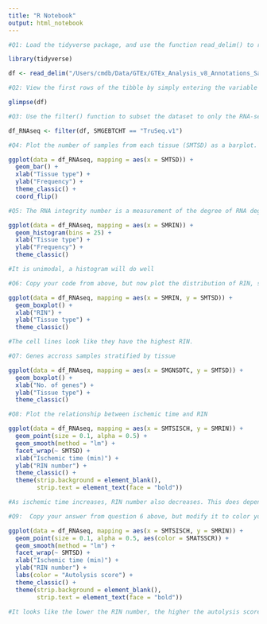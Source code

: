 ```yaml
---
title: "R Notebook"
output: html_notebook
---
```



```r
#Q1: Load the tidyverse package, and use the function read_delim() to read in sample-level metadata that was obtained from the GTEx Portal (GTEx_Analysis_v8_Annotations_SampleAttributesDS.txt). In addition, open the data dictionary GTEx_Analysis_v8_Annotations_SampleAttributesDD.xlsx in Excel, which provides a description of each column in the .txt file.

library(tidyverse)

df <- read_delim("/Users/cmdb/Data/GTEx/GTEx_Analysis_v8_Annotations_SampleAttributesDS.txt")
```

```r
#Q2: View the first rows of the tibble by simply entering the variable name in which you stored it. Notice that some of the columns were cut off due to the limits of the display. Use the glimpse() function to examine the data types and first entries of all of the columns.

glimpse(df)
```

```r
#Q3: Use the filter() function to subset the dataset to only the RNA-seq data by selecting rows for which the SMGEBTCHT column contains the value "TruSeq.v1". TruSeq is a library preparation kit from Illumina.

df_RNAseq <- filter(df, SMGEBTCHT == "TruSeq.v1")
```

```r
#Q4: Plot the number of samples from each tissue (SMTSD) as a barplot. (Hint: if you do not specify a y-axis, ggplot will use stat = count as the default, so the y-axis will represent the number of occurrences of each value of your x variable). See this webpage for a code snippet for rotating axis labels, which will be relevant throughout this exercise. Always be sure to label your axes with informative names!

ggplot(data = df_RNAseq, mapping = aes(x = SMTSD)) +
  geom_bar() +
  xlab("Tissue type") +
  ylab("Frequency") +
  theme_classic() +
  coord_flip()
```

```r
#Q5: The RNA integrity number is a measurement of the degree of RNA degradation based on characteristics of an electropherogram trace. It ranges from 1 to 10, with 10 being the least degraded. Plot the distribution of RNA integrity numbers across your samples. What type of plot is best for visualizing a single continuous distribution? Take a look at this “cheat sheet” for hints. What is the shape of the distribution? Is it unimodal?

ggplot(data = df_RNAseq, mapping = aes(x = SMRIN)) +
  geom_histogram(bins = 25) +
  xlab("Tissue type") +
  ylab("Frequency") +
  theme_classic()

#It is unimodal, a histogram will do well
```

```r
#Q6: Copy your code from above, but now plot the distribution of RIN, stratified by tissue. Consider what type of plot is best for contrasting continuous distributions across multiple groups. Do you notice any differences across tissues? Are certain tissues outliers? What are your hypotheses to explain these observations?

ggplot(data = df_RNAseq, mapping = aes(x = SMRIN, y = SMTSD)) +
  geom_boxplot() +
  xlab("RIN") +
  ylab("Tissue type") +
  theme_classic()

#The cell lines look like they have the highest RIN. 
```

```r
#Q7: Genes accross samples stratified by tissue

ggplot(data = df_RNAseq, mapping = aes(x = SMGNSDTC, y = SMTSD)) +
  geom_boxplot() +
  xlab("No. of genes") +
  ylab("Tissue type") +
  theme_classic()
```
```r
#Q8: Plot the relationship between ischemic time and RIN

ggplot(data = df_RNAseq, mapping = aes(x = SMTSISCH, y = SMRIN)) +
  geom_point(size = 0.1, alpha = 0.5) +
  geom_smooth(method = "lm") +
  facet_wrap(~ SMTSD) +
  xlab("Ischemic time (min)") +
  ylab("RIN number") +
  theme_classic() +
  theme(strip.background = element_blank(), 
        strip.text = element_text(face = "bold"))

#As ischemic time increases, RIN number also decreases. This does depend on tissue, as some tissue have steeper trend lines than others.
```

```r
#Q9:  Copy your answer from question 6 above, but modify it to color your points by autolysis score

ggplot(data = df_RNAseq, mapping = aes(x = SMTSISCH, y = SMRIN)) +
  geom_point(size = 0.1, alpha = 0.5, aes(color = SMATSSCR)) +
  geom_smooth(method = "lm") +
  facet_wrap(~ SMTSD) +
  xlab("Ischemic time (min)") +
  ylab("RIN number") +
  labs(color = "Autolysis score") +
  theme_classic() +
  theme(strip.background = element_blank(), 
        strip.text = element_text(face = "bold"))

#It looks like the lower the RIN number, the higher the autolysis score. Tissue does affect this, many neural tissues don't autolyse to the same extent other tissues do.
```